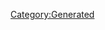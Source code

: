 {{Database/Costume/CostumeInfo
 |ID=96
 |DivaId=5
 |PrismCostumeId=16
 |Enabled=2
 |SkillId=27
 |EODICFLJAKO=False
 |AGBPBDODKBK=1
 |HMCOGDICFNB=1
 |LevelMax=4
 |HGBJODBCJDA=4
 |EGLDFPILJLG=0
 |GLEEPAFMPLO=False
 |IIELLEPEEFH=3440
}}
[[Category:Generated]]
